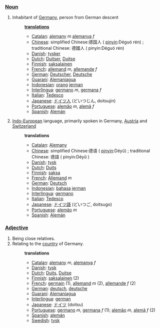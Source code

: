 ===[[Noun]]===
#Inhabitant of [[Germany]], person from German descent
#:'''[[translation]]s'''
#:*[[Catalan]]: [[alemany]] ''m'' [[alemanya]] ''f''
#:*[[Chinese]]: simplified Chinese:德国人 ( [[pinyin]]:Déguó rén) ; traditional Chinese: 德國人 ( pinyin:Déguó rén) 
#:*[[Danish]]: [[tysker]]
#:*[[Dutch]]: [[Duitser]], [[Duitse]]
#:*[[Finnish]]: [[saksalainen]]
#:*[[French]]: [[allemand]] ''m'', [[allemande]] ''f''
#:*[[German]]: [[Deutscher]], [[Deutsche]]
#:*[[Guaraní]]: [[Alemaniagua]]
#:*[[Indonesian]]: [[orang]] [[jerman]]
#:*[[Interlingua]]: [[germano]] ''m'', [[germana]] ''f''
#:*[[Italian]]: [[Tedesco]]
#:*[[Japanese]]: [[ドイツ人]] (どいつじん, doitsujin)
#:*[[Portuguese]]: [[alemão]] ''m'', [[alemã]] ''f''
#:*[[Spanish]]: [[Alemán]]
#:
#[[Indo-European]] language, primarily spoken in Germany, [[Austria]] and [[Switzerland]]
#:'''translations'''
#:*[[Catalan]]: [[Alemany]]
#:*[[Chinese]]: simplified Chinese:德语 ( [[pinyin]]:Déyǔ) ; traditional Chinese: 德語 ( pinyin:Déyǔ ) 
#:*[[Danish]]: [[tysk]]
#:*[[Dutch]]: [[Duits]]
#:*[[Finnish]]: [[saksa]]
#:*[[French]]: [[Allemand]] ''m''
#:*[[German]]: [[Deutsch]]
#:*[[Indonesian]]: [[bahasa]] [[jerman]]
#:*[[Interlingua]]: [[germano]]
#:*[[Italian]]: [[Tedesco]]
#:*[[Japanese]]: [[ドイツ語]] (どいつご, doitsugo)
#:*[[Portuguese]]: [[alemão]] ''m''
#:*[[Spanish]]: [[Alemán]]

===[[Adjective]]===
#Being close relatives.
#Relating to the [[country]] of Germany.
#:'''translations'''
#:*[[Catalan]]: [[alemany]] ''m'', [[alemanya]] ''f''
#:*[[Danish]]: [[tysk]]
#:*[[Dutch]]: [[Duits]], [[Duitse]]
#:*[[Finnish]]: [[saksalainen]] (2)
#:*[[French]]: [[germain]] (1), [[allemand]] ''m'' (2), [[allemande]] ''f'' (2)
#:*[[German]]: [[deutsch]], [[deutsche]]
#:*[[Guaraní]]: [[Alemaniagua]]
#:*[[Interlingua]]: [[german]]
#:*[[Japanese]]: [[ドイツ]] (doitsu)
#:*[[Portuguese]]: [[germano]] ''m'', [[germana]] ''f'' (1); [[alemão]] ''m'', [[alemã]] ''f'' (2)
#:*[[Spanish]]: [[alemán]]
#:*[[Swedish]]: [[tysk]]